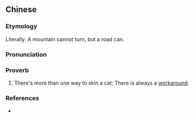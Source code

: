 {{also|山不转路转}}
==Chinese==
{{zh-forms|s=山不转路转}}

===Etymology===
Literally: A mountain cannot turn, but a road can.

===Pronunciation===
{{zh-pron
|m=shān bù zhuǎn lù zhuǎn
|cat=prov
}}

===Proverb===
{{zh-proverb}}

# There's more than one way to skin a cat; There is always a [[workaround]].

===References===
* {{cite-web|url=http://dict.revised.moe.edu.tw/index.html|title=山不轉路轉|work=Guoyu Cidian On-line Mandarin Dictionary</i> (國語辭典)|language=Mandarin|accessdate=2008-06-26}}